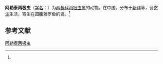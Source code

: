 {{Speciesbox
| name = 阿勒泰两极虫
| status = 
| status_system = 
| image = 
| genus = Myxidium
| species = alataiense
| authority = (Zhao et Ma, 1994)<ref name='id9239'>{{cite web| url =http://www.bioinfo.cn/db05/BjdwSpecies.php?action=view&id=9239| title =阿勒泰两极虫| work =《中国动物物种编目数据库》| publisher =中国科学院微生物研究所| author =中国科学院动物研究所| accessdate =2009-04-16| deadurl =yes| archiveurl =https://web.archive.org/web/20160305020243/http://www.bioinfo.cn/db05/BjdwSpecies.php?action=view&id=9239| archivedate =2016-03-05}}</ref>
}}

'''阿勒泰两极虫'''（[[学名|学名]]：{{lang|la|''Myxidium alataiense''}}）为[[两极科|两极科]][[两极虫属|两极虫属]]的动物。在中国，分布于[[新疆|新疆]]等，营[[寄生|寄生]]生活，寄生在圆腹雅罗鱼的肾。<ref name='id9239'/>

== 参考文献 ==
{{reflist}}

{{Wikispecies|Myxidium alataiense}}

[[Category:两极虫属|阿勒泰两极虫]]


{{Cnidarian-stub}}